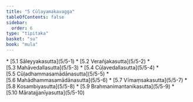 ```yaml
---
title: "5 Cūḷayamakavagga"
tableOfContents: false
sidebar:
  order: 6
type: "tipitaka"
basket: "su"
book: "mula"
---
```



<DynamicBreadcrumb />



<TableOfContents book="mula" section="5">
* [5.1 Sāleyyakasutta](5/5-1)
* [5.2 Verañjakasutta](5/5-2)
* [5.3 Mahāvedallasutta](5/5-3)
* [5.4 Cūḷavedallasutta](5/5-4)
* [5.5 Cūḷadhammasamādānasutta](5/5-5)
* [5.6 Mahādhammasamādānasutta](5/5-6)
* [5.7 Vīmaṃsakasutta](5/5-7)
* [5.8 Kosambiyasutta](5/5-8)
* [5.9 Brahmanimantanikasutta](5/5-9)
* [5.10 Māratajjanīyasutta](5/5-10)
</TableOfContents>
